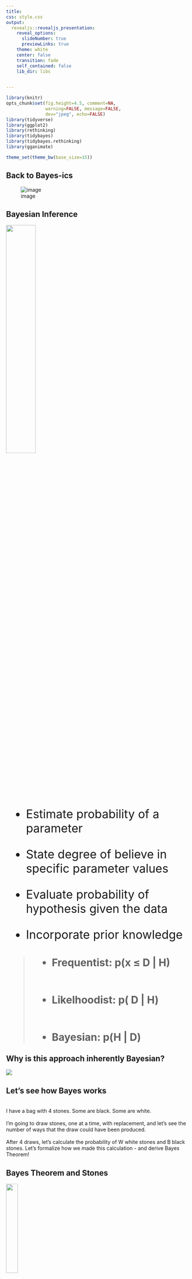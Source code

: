 ```yaml
---
title: 
css: style.css
output:
  revealjs::revealjs_presentation:
    reveal_options:
      slideNumber: true
      previewLinks: true
    theme: white
    center: false
    transition: fade
    self_contained: false
    lib_dir: libs
    

---
```



```r
library(knitr)
opts_chunk$set(fig.height=4.5, comment=NA, 
               warning=FALSE, message=FALSE, 
               dev="jpeg", echo=FALSE)
library(tidyverse)
library(ggplot2)
library(rethinking)
library(tidybayes)
library(tidybayes.rethinking)
library(gganimate)

theme_set(theme_bw(base_size=15))
```




## Back to Bayes-ics
![image](./images/bayes/bayes-and-hus-theory.png)

## Bayesian Inference

![](./images/bayes/bayes_in_the_head.jpg){width="40%"}\

<font size="6">

-   Estimate probability of a parameter

-   State degree of believe in specific parameter values

-   Evaluate probability of hypothesis given the data

-   Incorporate prior knowledge

</font>

##
<h1>
> - Frequentist: p(x &le; D &#x7c; H)  
\
\
> - Likelhoodist: p( D &#x7c; H)  
\
\
> -  Bayesian: p(H &#x7c; D)

</h1>

## Why is this approach inherently Bayesian?
![](./images/bayes/multiple_models.jpg)

## Let's see how Bayes works
\
I have a bag with 4 stones. Some are black. Some are white.  
\
I'm going to draw stones, one at a time, with replacement, and let's see the number of ways that the draw could have been produced.  
\
After 4 draws, let's calculate the probability of W white stones and B black stones. Let's formalize how we made this calculation - and derive Bayes Theorem!
\

## Bayes Theorem and Stones
![](./images/bayes/gostones-thickbox.jpg){width="25%"}

- Each possibility = H  
\
- Prior plausibility = P(H)  
\
- P(Draw | H) = Likelihood  
\
- Sum of all P(Draw | H) P(H) = Average Likelihood  
      - = P(Draw)

## Bayes Theorem and Stones
![](./images/bayes/gostones-thickbox.jpg){width="30%"}
\
\
$$p(H_i | Draw) = \frac{Likelihood\,* \,Prior}{Average\,\,Likelihood}$$


## Bayes Theorem and Stones
![](./images/bayes/gostones-thickbox.jpg){width="30%"}
\
\
$$p(H_i | Draw) = \frac{p(Draw | H_i) p(H_i)}{P(Draw)}$$

## Bayes Theorem

![](./images/bayes/baes_theorem.jpg)
\
\
$$p(Hypothesis | Data) = \frac{p(Data | Hypothesis) p(Hypothesis)}{P(Data)}$$


## Bayesian Updating
![](./images/bayes/hot_bayes.jpg)  
\
Now let's do that over again! And again!

## Watch the Updating in Realtime!
```r
set.seed(2019)
prob <- 0.3
results <- replicate(9, rbinom(1, prob, size = 1))
trials <- cumsum(results)

prob_tib <- tibble(probs = seq(0,1,length.out = 100),
                prior = 1) 

probs <- prob_tib %>%
  pmap_df(~dbinom(results, .x, size = 1) %>%
          as.list() %>% 
         set_names(str_c("Trial ", 1:9)) %>%
          as_tibble())

posteriors <- bind_cols(prob_tib, probs) %>%
 gather(trial, value, -probs) %>%
  group_by(probs) %>%
  arrange(factor(trial)) %>%
  mutate(post = cumprod(value)) %>%
  group_by(trial) %>%
  mutate(post = post/sum(post)) %>%
  ungroup() 
```

```r
posterior_plot <- ggplot(posteriors, aes(x = probs, y = post)) + 
  geom_line(size = 1.5)  +
  labs(title = '{closest_state}', 
       y = "probability",
       x = "fraction white") +
  transition_states(trial ,
    transition_length = 2,
    state_length = 3)

anim_save("./images/bayes/updating.gif", posterior_plot)
```
![](./images/bayes/updating.gif)

## Let's do this in R with Grid Sampling!  

Use `dplyr` and `mutate()` for the following.   
  
0. Chose what fraction of stones is white in a bag of infinite size.  
\
1. Creat a column of possible values from 0 to 1.  
\
2. Define a prior as the second column.  
\
3. Calculate your posterior after 1 random draw, then repeat for draws 2-4 plotting your posteriors    
      * posterior = likelihood*prior/sum(all posterior values)  
\
4. Plot your posterior given 100 draws, given your initial prior. 

## Introducing rethinking  
\
```r
library(rethinking)

#alist is a list for used to define a model
some_model <- alist(
  
  #our likelihood

  #our prior - can be something else if you want!
)

#define the data - you fill in the probability
some_data <- list(...)

#We will use map - maximum a posteriori sampling
#Note, I use rethinking:: in case you've loaded purrr
some_fit <- rethinking::map(some_model,
                             data = some_data)
```

## Introducing rethinking  
This is from the Rcode on page 42, box 2.6. Assume 100 draws.  
\
```r
library(rethinking)

#alist is a list for used to define a model
draws_mod <- alist(
  
  #our likelihood
  w ~ dbinom(100, p),
  
  #our prior - can be something else if you want!
  p ~ dunif(0,1)
)

#define the data - you fill in the number of successes
draws_data <- list(w = 32)

#We will use map - maximum a posteriori sampling
#Note, I use rethinking:: in case you've loaded purrr
draws_fit <- rethinking::map(draws_mod,
                             data = draws_data)
```

## Now let's explore our output
```r
draws_fit

```

## Summary
```r
summary(draws_fit)
```

## precis
```r
precis(draws_fit, prob = 0.6)
```

## Evaluation of a Posterior: Bayesian Credible Intervals

<div style="text-align:left">In Bayesian analyses, the <span>**95% Credible Interval**</span> is the
region in which we find 95% of the possible parameter values. The
observed parameter is drawn from this distribution. For normally
distributed parameters:  
\
<span class="fragment">$$\hat{\beta} - 2*\hat{SD} \le \hat{\beta} \le \hat{\beta} +2*\hat{SD}$$ </span>\
\
<span class="fragment">where $\hat{SD}$ is the SD of the posterior distribution of the
parameter $\beta$. Note, for non-normal posteriors, the distribution
may be different.</span>
</div>

## Evaluation of a Posterior: Frequentist Confidence Intervals

<div style="text-align:left">In Frequentist analyses, the <span>**95% Confidence Interval**</span> of
a parameter is the region in which, were we to repeat the experiment an
infinite number of times, the *true value* would occur 95% of the time.
For normal distributions of parameters:</div>  
\
\
$$\hat{\beta} - t(\alpha, df)SE_{\beta} \le \beta \le \hat{\beta} +t(\alpha, df)SE_{\beta}$$

## Credible Intervals versus Confidence Intervals

> - Frequentist Confidence Intervals tell you the region you have confidence a **true value** of a parameter may occur \
\
> - If you have an estimate of 5 with a Frequentist CI of 2, you cannot say how likely it is that the parameter is 3, 4, 5, 6, or 7  
\
> - Bayesian Credible Intervals tell you the region that you have some probability of a parameter value \
\
> - With an estimate of 5 and a CI of 2, you can make statements about degree of belief in whether a parmeter is 3, 4,5, 6 or 7 - or even the probability that it falls outside of those bounds

## The Posterior with extract.samples
```r

draws_fit %>% extract.samples() %>%
  head()

```

## Visualize the posterior
```r
samp <- draws_fit %>% extract.samples() 
ggplot(samp, aes(p)) +
  geom_histogram(size = 1.3, bins = 100) +
  labs(title = "p = 0.3") +
  xlim(c(0,1))
```

## Your turn

- Fit a binomial model using rethinking with
      - 19 successes
      - 50 trials  
\  
- Plot it  
\
- If you can, with geom_ribbon(), highlight the 75% CI